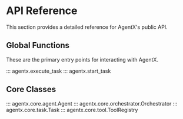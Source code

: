 # API Reference

This section provides a detailed reference for AgentX's public API.

## Global Functions

These are the primary entry points for interacting with AgentX.

::: agentx.execute_task
::: agentx.start_task

## Core Classes

::: agentx.core.agent.Agent
::: agentx.core.orchestrator.Orchestrator
::: agentx.core.task.Task
::: agentx.core.tool.ToolRegistry
